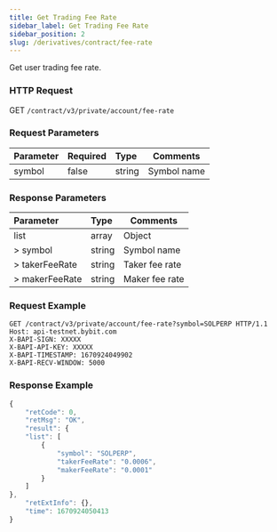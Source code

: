 ```yaml
---
title: Get Trading Fee Rate
sidebar_label: Get Trading Fee Rate
sidebar_position: 2
slug: /derivatives/contract/fee-rate
---
```


Get user trading fee rate.

### HTTP Request
GET `/contract/v3/private/account/fee-rate`

### Request Parameters
| Parameter | Required | Type | Comments|
|:----- |:-------|:-----|------ |
|symbol |false |string |Symbol name|

### Response Parameters
| Parameter | Type | Comments|
|:----- |:-----|------ |
|list |array |Object |
|> symbol |string |Symbol name |
|> takerFeeRate |string |Taker fee rate |
|> makerFeeRate |string |Maker fee rate |

### Request Example

<Tabs>
<TabItem value="console" label="console">

```http
GET /contract/v3/private/account/fee-rate?symbol=SOLPERP HTTP/1.1
Host: api-testnet.bybit.com
X-BAPI-SIGN: XXXXX
X-BAPI-API-KEY: XXXXX
X-BAPI-TIMESTAMP: 1670924049902
X-BAPI-RECV-WINDOW: 5000
```

</TabItem>
</Tabs>

### Response Example

<Tabs>
<TabItem value="js response" label="response">

```javascript
{
    "retCode": 0,
    "retMsg": "OK",
    "result": {
    "list": [
        {
            "symbol": "SOLPERP",
            "takerFeeRate": "0.0006",
            "makerFeeRate": "0.0001"
        }
    ]
},
    "retExtInfo": {},
    "time": 1670924050413
}
```
</TabItem>
</Tabs>